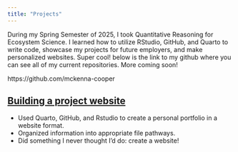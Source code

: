 ```yaml
---
title: "Projects"
---
```


During my Spring Semester of 2025, I took Quantitative Reasoning for Ecosystem Science. I learned how to utilize RStudio, GitHub, and Quarto to write code, showcase my projects for future employers, and make personalized websites. Super cool! below is the link to my github where you can see all of my current repositories. More coming soon!

https://github.com/mckenna-cooper

## [Building a project website]()

-   Used Quarto, GitHub, and Rstudio to create a personal portfolio in a website format.
-   Organized information into appropriate file pathways.
-   Did something I never thought I'd do: create a website!
